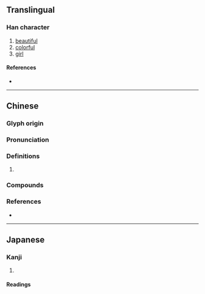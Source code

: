 {{also|姹}}
{{character info/new}}
==Translingual==

===Han character===
{{Han char|rn=38|rad=女|as=03|sn=6|four=42411|canj=VHP|ids=⿰女乇}}

# [[beautiful]]
# [[colorful]]
# [[girl]]

====References====
* {{Han ref|kx=0255.090|dkj=06051|dj=0518.100|hdz=21026.030|uh=597C|ud=22908|bh=C9CD|bd=51661}}

----

==Chinese==
{{zh-forms|s=姹}}

===Glyph origin===
{{Han etym}}

===Pronunciation===
{{zh-pron
|m=chà
|c=zaa3,caa3
|mc=y
|oc=y
|cat=
}}

===Definitions===
{{zh-hanzi}}

# {{rfdef|zh}}

===Compounds===
{{zh-der|奼女|奼紫嫣紅|婭奼|嬌奼}}

===References===
* {{R:yue:mfccd}}

----

==Japanese==

===Kanji===
{{ja-kanji|grade=|rs=女03}}

# {{defn|lang=ja|sort=女03}}

====Readings====
{{ja-readings
|goon=た, つ
|kanon=た, と
|kun=おとめ-<をとめ-, ほこ-る
}}
